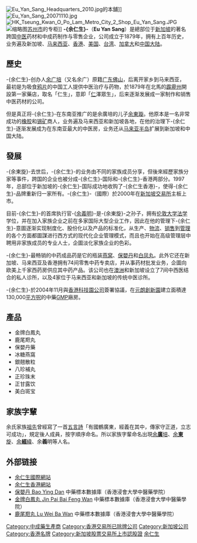{{refimprove|time=2020-07-17}}

{{Infobox Company 
| company_name = 余仁生
| company_name_en = Eu Yan Sang
| company_logo = [[File:EuYanSang.jpg|center]]|
| company_type   = [[上市公司|上市公司]]
| traded_as = {{sgx|E02}}
| foundation = 1879年，[[馬來西亞|馬來西亞]][[霹靂州|霹靂州]][[務邊|務邊]]（Gopeng）
| location = {{SIN}}[[巴耶利峇|巴耶利峇]]大成通道21号余仁生中心 邮编 535223（总部）<br />{{HKG}}[[新界|新界]][[元朗創新園|元朗創新園]]宏利街10號余仁生中心
| key_people = 创办人：[[余廣培|余廣培]]<br /> 首席執行長
行政總裁：余義明

| industry = [[中医|中医]]药材和中成药品制作
| products = [[燕窝|燕窝]]<br />[[保嬰丹|保嬰丹]]<br />[[白凤丸|白凤丸]]<br />八珍丸
| capital = 
| revenue = 
| operating_income = 
| profit = 
| num_employees = 
| parent = 
| homepage = [http://www.euyansang.com/ 余仁生]
}}
[[File:Eu_Yan_Sang_Headquarters_2010.jpg|thumb]]{{le|橋南路|South Bridge Road|大馬路}}的本舖]]
[[File:Eu_Yan_Sang_20071110.jpg|thumb]]
[[File:HK_Tseung_Kwan_O_Po_Lam_Metro_City_2_Shop_Eu_Yan_Sang.JPG|thumb]]
[[File:Eu_Yan_Sang_counter_at_Jiuguang_Department_Store,_Suzhou.jpg|缩略图]][[苏州市|苏州市]]的专柜]]
'''-{余仁生}-'''（'''Eu Yan Sang'''）是總部位于[[新加坡|新加坡]]的著名跨国[[中医|中医]]药材和中成药制作与零售企业，公司成立于1879年，拥有上百年历史，业务遍及新加坡、[[马来西亚|马来西亚]]、[[香港|香港]]、[[美国|美国]]、[[台湾|台湾]]、[[加拿大|加拿大]]和[[中国大陆|中国大陆]]。

==歷史==
-{余仁生}-创办人[[余广培|余广培]]（又名余广）原籍[[广东|广东]][[佛山|佛山]]，后离开家乡到马来西亚， 最初是为吸食[[鸦片|鸦片]]的中国工人提供中医治疗与药物，於1879年在北馬的[[霹靂州|霹靂州]]開設第一家藥店，取名「仁生」，意即「[[仁|仁]]澤眾生」，后来逐渐发展成一家制作和销售中医药材的公司。

但是真正将-{余仁生}-在东南亚推广的是余廣培的儿子[[余東璇|余東璇]]。他原本是一名非常成功的[[橡胶|橡胶]]和[[锡矿|锡矿]]商人，业务遍及马来西亚和新加坡各地，在他的治理下-{余仁生}-逐渐发展成为在东南亚最大的中医房，业务还从[[马来亚半岛|马来亚半岛]]扩展到新加坡和中国大陆。

==發展==
-{余東旋}-去世后，-{余仁生}-的业务由不同的家族成员分享，但後來經歷家族分家等事件，跨国的企业也被分成-{余仁生}-国际和-{余仁生}-香港两部分。1997年，总部位于新加坡的-{余仁生}-国际成功地收购了-{余仁生香港}-，使得-{余仁生}-品牌重新归一家所有。-{余仁生}-（國際）於2000年在[[新加坡交易所|新加坡交易所]]主板上市。

目前-{余仁生}-的首席执行官-{[[余義明|余義明]]}-是-{余東旋}-之孙子，拥有[[伦敦大学|伦敦大学]][[法学|法学]]学位，并在加入家族企业之前在多家国际大型企业工作，因此在他的管理下-{余仁生}-意圖逐渐实现制度化、股份化以及产品的标准化，从生产、[[物流|物流]]、[[销售|销售]]到[[管理|管理]]的各个方面都圖謀进行西方式的现代化企业管理模式，而且也开始在高级管理层中聘用非家族成员的专业人士，企圖淡化家族企业的色彩。

-{余仁生}-最畅销的中药成品药是它的瓶装[[燕窝|燕窝]]、[[保嬰丹|保嬰丹]]和[[白凤丸|白凤丸]]。此外它还在新加坡、马来西亚及香港拥有74间零售中药专卖店，并从事药材批发业务，企圖向欧美上千家西药房供应其中药产品。该公司也在[[澳洲|澳洲]]和新加坡设立了7间中西医结合的私人诊所，以及4家位于马来西亚和新加坡的传统中医诊所。

-{余仁生}-於2004年11月與[[香港科技園公司|香港科技園公司]]簽署協議，在[[元朗創新園|元朗創新園]]建立面積達130,000[[平方呎|平方呎]]的中藥[[GMP|GMP]]廠房。

== 產品 ==
*  金牌白鳳丸
*  鹿尾羓丸
*  保嬰丹藥
*  冰糖燕窩
*  銀翹散粒
*  八珍補丸
*  正珍珠末
*  正甘露饮
*  美白斑宝

== 家族字輩 ==
余氏家族[[祖先|祖先]]曾經寫了一首[[五言詩|五言詩]]「有國鶴廣東，經義在其中，傳家守正道，立志可成功」，規定後人成員，按字順序命名。所以家族字輩命名出現[[余廣培|余'''廣'''培]]、[[余東旋|余'''東'''旋]]、[[余經緯|余'''經'''緯]]、余'''義'''明等人名。

== 外部链接 ==
{{commonscat|Eu Yan Sang}}
*[http://www.euyansang.com/ 余仁生國際網站] {{Wayback|url=http://www.euyansang.com/ |date=20201025192521 }}
*[https://www.euyansang.com.hk/ 余仁生香港網站] {{Wayback|url=https://www.euyansang.com.hk/ |date=20201026161633 }}
* [http://libproject.hkbu.edu.hk/was40/detail?channelid=44273&searchword=herb_id=D00157 保嬰丹 Bao Ying Dan] {{Wayback|url=http://libproject.hkbu.edu.hk/was40/detail?channelid=44273&searchword=herb_id=D00157 |date=20190630105024 }} 中藥標本數據庫（香港浸會大學中醫藥學院）{{zh-hant}}{{en}}
* [http://libproject.hkbu.edu.hk/was40/outline?page=1&channelid=44273&searchword=%E9%87%91%E7%89%8C%E7%99%BD%E9%B3%B3%E4%B8%B8&sortfield=+name_chi_sort 金牌白鳳丸 Jin Pai Bai Feng Wan] {{Wayback|url=http://libproject.hkbu.edu.hk/was40/outline?page=1&channelid=44273&searchword=%E9%87%91%E7%89%8C%E7%99%BD%E9%B3%B3%E4%B8%B8&sortfield=+name_chi_sort |date=20160304095522 }} 中藥標本數據庫（香港浸會大學中醫藥學院）{{zh-hant}}{{en}}
* [http://libproject.hkbu.edu.hk/was40/detail?channelid=44273&searchword=herb_id=D00178 鹿尾羓丸 Lu Wei Ba Wan] {{Wayback|url=http://libproject.hkbu.edu.hk/was40/detail?channelid=44273&searchword=herb_id=D00178 |date=20160304094744 }} 中藥標本數據庫（香港浸會大學中醫藥學院）{{zh-hant}}{{en}}

{{新加坡企業}}

[[Category:中成藥生產商|Category:中成藥生產商]]
[[Category:香港交易所已除牌公司|Category:香港交易所已除牌公司]]
[[Category:新加坡公司|Category:新加坡公司]]
[[Category:香港名牌|Category:香港名牌]]
[[Category:新加坡股票交易所上市認股證|Category:新加坡股票交易所上市認股證]]
[[Category:余仁生|]]